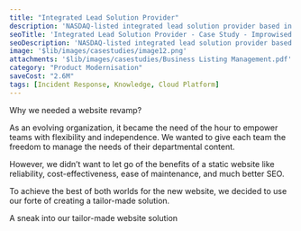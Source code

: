 ```yaml
---
title: "Integrated Lead Solution Provider"
description: 'NASDAQ-listed integrated lead solution provider based in the United States. Their primary focus is on targeted advertising for small businesses.'
seoTitle: 'Integrated Lead Solution Provider - Case Study - Improwised Technologies Pvt. Ltd.'
seoDescription: 'NASDAQ-listed integrated lead solution provider based in the United States. Their primary focus is on targeted advertising for small businesses.'
image: '$lib/images/casestudies/image12.png'
attachments: '$lib/images/casestudies/Business Listing Management.pdf'
category: "Product Modernisation"
saveCost: "2.6M"
tags: [Incident Response, Knowledge, Cloud Platform]
---
```


Why we needed a website revamp? 

As an evolving organization, it became the need of the hour to empower teams with flexibility and independence. We wanted to give each team the freedom to manage the needs of their departmental content. 

However, we didn’t want to let go of the benefits of a static website like reliability, cost-effectiveness, ease of maintenance, and much better SEO. 

To achieve the best of both worlds for the new website, we decided to use our forte of creating a tailor-made solution. 

A sneak into our tailor-made website solution 
